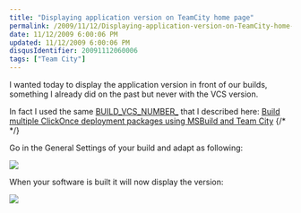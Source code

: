 ```yaml
---
title: "Displaying application version on TeamCity home page"
permalink: /2009/11/12/Displaying-application-version-on-TeamCity-home-page/
date: 11/12/2009 6:00:06 PM
updated: 11/12/2009 6:00:06 PM
disqusIdentifier: 20091112060006
tags: ["Team City"]
---
```

I wanted today to display the application version in front of our builds, something I already did on the past but never with the VCS version.

In fact I used the same [BUILD_VCS_NUMBER_<simplified VCS root name>](http://www.jetbrains.net/confluence/display/TCD4/Predefined+Properties) that I described here: [Build multiple ClickOnce deployment packages using MSBuild and Team City](http://weblogs.asp.net/lkempe/archive/2009/11/03/build-multiple-clickonce-deployment-packages-using-msbuild-and-team-city.aspx)
{/* <!-- more --> */}

Go in the General Settings of your build and adapt as following:

![](/images/2009/Displaying-application-version-on-TeamCity-home-page-1.png)

When your software is built it will now display the version:

![](/images/2009/Displaying-application-version-on-TeamCity-home-page-2.png)
